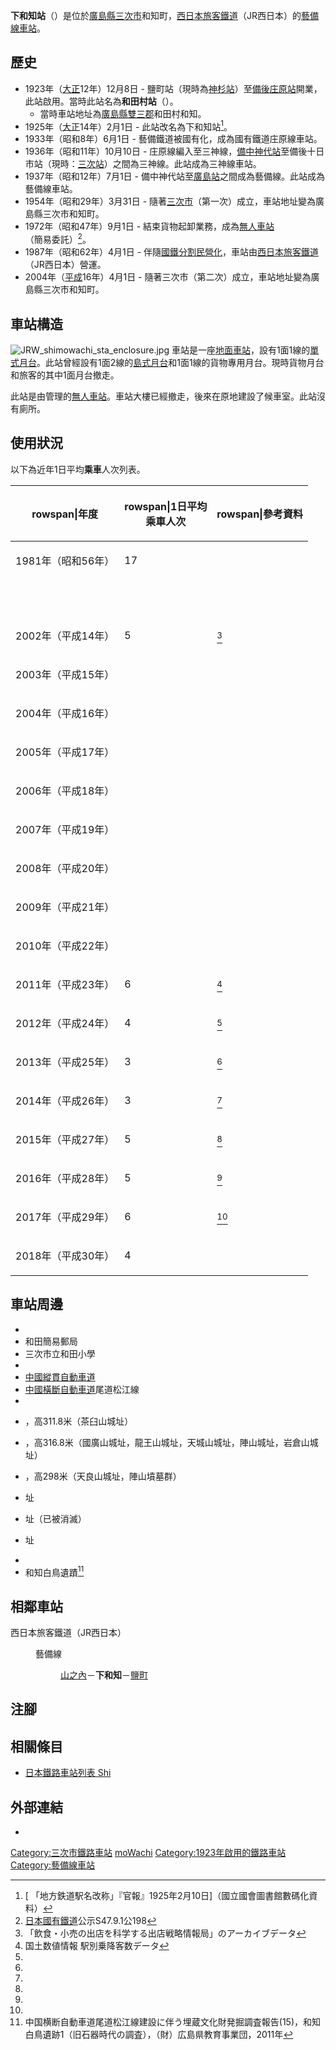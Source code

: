 {{NoteTA
|T=zh-hans:下和知站;zh-hk:下和知站;zh-tw:下和知車站;
|1=zh-hans:下和知站;zh-hk:下和知站;zh-tw:下和知車站;
}}
{{Infobox station
|公司色 = #0072bc
|站名 = 下和知*
|圖片 = JRW shimowachi sta.jpg
|圖片說明 = 車站入口（2010年5月26日）<br>後方為天良山
|日文原名 = 下和知
|平假名 = しもわち
|羅馬拼音 = Shimo-Wachi
|副站名 = 
|電報略號 = ワチ
|所在地 = {{JPN}}[[廣島縣|廣島縣]][[三次市|三次市]]和知町
|座標 = {{coord|34|47|53.26|N|132|55|31.28|E|type:railwaystation_region:JP-24|display=inline,title}}
|車站構造 = [[地面車站|地面車站]]
|月台配置 = 1面1線
|啟用年月日 = 1923年（[[大正|大正]]12年）12月8日
|廢站年月日 = 
|乘客人數 = 4
|上下車人次 = 
|統計年度 = 2018
|轉車 = 
|全寬備註 = [[無人車站|無人車站]]<br>在1925年前，此站曾名為和田村站。
|adjacent = {{Adjacent stations|system=西日本旅客鐵道|line=HP|left=山之內|right=鹽町|note-left=4.9km|note-mid=距離[[備中神代站|備中神代]]80.1km|note-right=3.1km}}
}}
'''下和知站'''（{{jpn|j=下和知駅|hg=しもわちえき|rm=Shimo-Wachi eki|f=y}}）是位於[[廣島縣|廣島縣]][[三次市|三次市]]和知町，[[西日本旅客鐵道|西日本旅客鐵道]]（JR西日本）的[[藝備線|藝備線]][[鐵路車站|車站]]。

==歷史==
* 1923年（[[大正|大正]]12年）12月8日 - {{Translink|ja|芸備鉄道|藝備鐵道}}鹽町站（現時為[[神杉站|神杉站]]）至[[備後庄原站|備後庄原站]]開業，此站啟用。當時此站名為'''和田村站'''（{{jpn|j=和田村駅|hg=わだむらえき}}）。
** 當時車站地址為[[廣島縣|廣島縣]][[雙三郡|雙三郡]]和田村和知。
* 1925年（[[大正|大正]]14年）2月1日 - 此站改名為下和知站<ref>[{{NDLDC|2955887/3}} 「地方鉄道駅名改称」『官報』1925年2月10日]（國立國會圖書館數碼化資料）</ref>。
* 1933年（昭和8年）6月1日 - 藝備鐵道被國有化，成為國有鐵道庄原線車站。
* 1936年（昭和11年）10月10日 - 庄原線編入至三神線，[[備中神代站|備中神代站]]至備後十日市站（現時：[[三次站|三次站]]）之間為三神線。此站成為三神線車站。
* 1937年（昭和12年）7月1日 - 備中神代站至[[廣島站|廣島站]]之間成為藝備線。此站成為藝備線車站。
* 1954年（昭和29年）3月31日 - 隨著[[三次市|三次市]]（第一次）成立，車站地址變為廣島縣三次市和知町。
* 1972年（昭和47年）9月1日 - 結束貨物起卸業務，成為[[無人車站|無人車站]]（簡易委託）<ref>[[日本國有鐵道|日本國有鐵道]]公示S47.9.1公198</ref>。
* 1987年（昭和62年）4月1日 - 伴隨[[國鐵分割民營化|國鐵分割民營化]]，車站由[[西日本旅客鐵道|西日本旅客鐵道]]（JR西日本）營運。
* 2004年（[[平成|平成]]16年）4月1日 - 隨著三次市（第二次）成立，車站地址變為廣島縣三次市和知町。

== 車站構造 ==
[[File:JRW_shimowachi_sta_enclosure.jpg|thumb]]
車站是一座[[地面車站|地面車站]]，設有1面1線的[[單式月台|單式月台]]。此站曾經設有1面2線的[[島式月台|島式月台]]和1面1線的貨物專用月台。現時貨物月台和旅客的其中1面月台撤走。

此站是由{{Translink|ja|三次鉄道部|三次鐵道部}}管理的[[無人車站|無人車站]]。車站大樓已經撤走，後來在原地建設了候車室。此站沒有廁所。

== 使用狀況 ==
以下為近年1日平均'''乘車'''人次列表。
{| class="wikitable" style="text-align:right;"
|-
!rowspan|年度
!rowspan|1日平均<br />乘車人次
!rowspan|參考資料
|-
|1981年（昭和56年）
|17
|
|-
| <br>
| 
| 
|-
|2002年（平成14年）
|5
|<ref>「飲食・小売の出店を科学する出店戦略情報局」のアーカイブデータ</ref>
|-
|2003年（平成15年）
|
|
|-
|2004年（平成16年）
|
|
|-
|2005年（平成17年）
|
|
|-
|2006年（平成18年）
|
|
|-
|2007年（平成19年）
|
|
|-
|2008年（平成20年）
|
|
|-
|2009年（平成21年）
|
|
|-
|2010年（平成22年）
|
|
|-
|2011年（平成23年）
|6
|<ref name="joukou-data">国土数値情報 駅別乗降客数データ</ref>
|-
|2012年（平成24年）
|4
|<ref name="joukou-data"/>
|-
|2013年（平成25年）
|3
|<ref name="joukou-data"/>
|-
|2014年（平成26年）
|3
|<ref name="joukou-data"/>
|-
|2015年（平成27年）
|5
|<ref name="joukou-data"/>
|-
|2016年（平成28年）
|5
|<ref name="joukou-data"/>
|-
|2017年（平成29年）
|6
|<ref name="joukou-data"/>
|-
|2018年（平成30年）
|4
|
|}

==車站周邊==
*{{Translink|ja|国兼川|國兼川}}
*和田簡易郵局
*三次市立和田小學
*{{Translink|ja|国道183号|國道183號}}
*[[中國縱貫自動車道|中國縱貫自動車道]]
*[[中國橫斷自動車道|中國橫斷自動車道]]尾道松江線
*{{Translink|ja|広島県立みよし公園|廣島縣立三次公園}}
*{{Translink|ja|天良山}}，高311.8米（茶臼山城址）
*{{Translink|ja|国広山|國廣山}}，高316.8米（國廣山城址，龍王山城址，天城山城址，陣山城址，岩倉山城址）
*{{Translink|ja|陣山}}，高298米（天良山城址，陣山墳墓群）
*{{Translink|ja|二ッ山城|二山城}}址
*{{Translink|ja|古城山城}}址（已被消滅）
*{{Translink|ja|野稲城|野稻城}}址
*{{Translink|ja|和知八幡神社}}
*和知白鳥遺蹟<ref>中国横断自動車道尾道松江線建設に伴う埋蔵文化財発掘調査報告(15)，和知白鳥遺跡1（旧石器時代の調査），（財）広島県教育事業団，2011年</ref>

== 相鄰車站 ==
; 西日本旅客鐵道（JR西日本）
: {{JR西路線記号|H|P}} 藝備線
:: [[山之內站_(廣島縣)|山之內]]－'''下和知'''－[[鹽町站|鹽町]]

== 注腳 ==
{{Reflist}}

== 相關條目 ==
* [[日本鐵路車站列表_Shi|日本鐵路車站列表 Shi]]

== 外部連結 ==
* {{外部連結/JR西日本車站|0650519|下和知}}{{ja icon}}

{{藝備線}}

{{DEFAULTSORT:Shimo-Wachi}}
[[Category:三次市鐵路車站|Category:三次市鐵路車站]]
[[Category:日本鐵路車站_Shi|moWachi]]
[[Category:1923年啟用的鐵路車站|Category:1923年啟用的鐵路車站]]
[[Category:藝備線車站|Category:藝備線車站]]